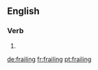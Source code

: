 ==English==

===Verb===
{{head|en|present participle}}

# {{present participle of|frail|lang=en}}

[[de:frailing]]
[[fr:frailing]]
[[pt:frailing]]